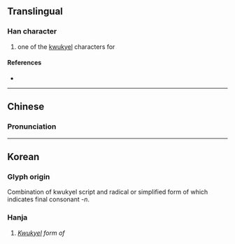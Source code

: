 {{character info/new}}
==Translingual==

===Han character===
{{Han char|rn=12|rad=八|as=02|sn=4|four=|canj=CSL|ids=⿱丷ㄗ}}

# {{qualifier|Korean}} one of the [[kwukyel]] characters for {{ko-l|한}} 

====References====
* {{Han ref|kx=0079.091|dj=0363.121|hdz=10241.091|uh=516F|ud=20847}}

----

==Chinese==
{{zh-forms}}

===Pronunciation===
{{zh-pron
|m=han
|c=
}}

----
==Korean==

===Glyph origin===
Combination of kwukyel script {{l|ko|丷|tr=ha|pos=top part of {{l|ko|為|tr=wi|pos=hun-reading: {{ko-l|하다|to do, to be}}}}}} and radical {{l|ko|ㄗ}} or simplified form of {{l|ko|阝|pos=left part of {{l|ko|隱|tr=eun}}}} which indicates final consonant ''-n''.

===Hanja===
{{ko-hanja|hangeul=한|mr=han|y=han}}
# ''[[kwukyel|Kwukyel]] form of'' {{ko-l|한}}